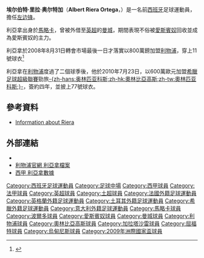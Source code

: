 {{spanish name 2|Riera|Ortega}}
{{noteTA
|G1=Football
|G2=uefa
|G3=laliga
|G4=liverpoolfc
|T=zh-hans:埃尔伯特·里拉;zh-hk:艾拔·利亞拿;zh-tw:艾伯特·里拉;
|1=zh-hans:埃尔伯特·里拉;zh-hk:艾拔·利亞拿;zh-tw:艾伯特·里拉;
|2=zh-hans:里拉;zh-hk:利亞拿;zh-tw:里拉;
|3=zh-hans:奥尔特加;zh-hk:奧迪加;zh-tw:奧爾特加;
|4=zh-cn:萨弗尔奇;zh-tw: 扎福爾;zh-hk:紮瓦克;
|5=zh-cn:科佩尔;zh-tw:科佩爾;zh-hk:高柏;
}}
{{Infobox football biography
| name = 埃尔伯特·里拉<br>''Albert Riera''
| image = ALBERTRİERAORTEGA.JPG
| caption = 
| fullname = 埃尔伯特·里拉·奥尔特加<br> Albert Riera Ortega
| birth_date = {{birth date and age|1982|4|15|df=y}}
| birth_place = {{ESP}}[[马纳科尔|马纳科尔]]
| height = {{height|m=1.88}}
| position = [[中場|左翼]]/[[左後衛|左後衛]]
| currentclub =
| clubnumber =
| youthyears1 = 1999–2000 | youthclubs1 =  [[皇家馬略卡|馬略卡B隊]]
| years1 = 2000–2002 | clubs1 = [[皇家馬略卡|馬略卡B隊]] | caps1 = 54 | goals1 = 12
| years2 = 2001–2003 | clubs2 =  [[皇家馬略卡|馬略卡]] | caps2 = 46 | goals2 = 6
| years3 = 2003–2005 | clubs3 = [[波爾多足球俱樂部|波爾多]]| caps3 = 53 | goals3 = 4
| years4 = 2005–2008 | clubs4 = [[愛斯賓奴|愛斯賓奴]] | caps4 = 72 | goals4 = 8
| years5 = 2006 | clubs5 = → [[曼城足球會|曼城]] (外借) | caps5 = 15 | goals5 = 1
| years6 = 2008–2010 | clubs6 = [[利物浦足球會|利物浦]] | caps6 = 40 | goals6 = 3
| years7 = 2010–2011 | clubs7 = [[奧林比亞高斯|奧林比亞高斯]]| caps7 = 26 | goals7 = 6
| years8 = 2011–2014 | clubs8 = [[加拉塔沙雷|加拉塔沙雷]] | caps8 = 60 | goals8 = 3
| years9 = 2014 | clubs9 = [[屈福特足球會|屈福特]]  | caps9 = 8 | goals9 = 1
| years10 = 2014 | clubs10 = [[烏甸尼斯足球會|烏甸尼斯]] | caps10 = 0 | goals10 = 0
| years11 = 2015 | clubs11 = [[皇家馬略卡|馬略卡]] | caps11 = 6 | goals11 = 0
| years12 = 2015 | clubs12 = [[扎福爾足球俱樂部|紮瓦克]] | caps12 = 12 | goals12 = 1
| years13 = 2016 | clubs13 = [[高柏足球會|高柏]] | caps13 = 1 | goals13 = 0
| nationalyears1 = 2000–2001 | nationalteam1 = {{fb|ESP}}U18 | nationalcaps1 = 11 | nationalgoals1 = 0
| nationalyears2 = 2002–2003 | nationalteam2 = {{fb|ESP}}[[西班牙U21|U21]] | nationalcaps2 = 15 | nationalgoals2 = 2
| nationalyears3 = 2007–2009 | nationalteam3 = {{fb|ESP}} | nationalcaps3 = 16 | nationalgoals3 = 4
| club-update = 28 June 2016
| nationalteam-update = 
}}
{{中文譯名
| english    = Albert '''Riera'''
| putonghua  = 里拉<br>里埃拉<br>列拉<small>（[[足球週刊|足球週刊]]）</small>
| taiwan     = 
| cantonese  = 利亞拿<small>（[[now_sport|now sport]]、[[香港有線電視體育平台|有線電視]]）</small> <br>尼亞拿<small>（香港報章、香港賽馬會、亞視）</small>
|}}
'''埃尔伯特·里拉·奥尔特加'''（'''Albert Riera Ortega'''，{{bd|1982年|4月15日|catidx=Riera, Albert}}）是一名前[[西班牙|西班牙]]足球運動員，擔任[[左边锋|左边锋]]。

利亞拿出身於[[皇家馬略卡|馬略卡]]，曾被外借至[[英超|英超]]的[[曼城足球會|曼城]]，期間表現不俗被[[愛斯賓奴|愛斯賓奴]]回收並成為愛斯賓奴的主力。

利亞拿於2008年8月31日轉會市場最後一日才落實以800萬鎊加盟[[利物浦足球會|利物浦]]，穿上11號球衣<ref>{{Cite web |url=http://www.liverpoolfc.tv/news/drilldown/N161140080902-1159.htm |title="RIERA: ANFIELD WAS MY DREAM DESTINATION"  2008年9月2日 利物浦官方網頁 |accessdate=2008年9月2日 |archive-date=2009年2月11日 |archive-url=https://web.archive.org/web/20090211232843/http://www.liverpoolfc.tv/news/drilldown/N161140080902-1159.htm |dead-url=no }}</ref>

利亞拿在[[利物浦足球會|利物浦]]度過了二個球季後，他於2010年7月23日，以600萬歐元加盟[[希臘足球超級聯賽|希臘足球超級聯賽]]勁旅[[奥林匹亚科斯足球俱乐部|-{zh-hans:奥林匹亚科斯;zh-hk:奧林比亞高斯;zh-tw:奧林匹亚科斯;}-]]，簽約四年，並披上77號球衣。

==參考資料==
<div class="references-small">
<references />
</div>
*[http://www.mirror.co.uk/most-popular/2008/08/29/10-things-you-need-to-know-about-new-liverpool-signing-albert-riera-115875-20716276/ Information about Riera] {{Wayback|url=http://www.mirror.co.uk/most-popular/2008/08/29/10-things-you-need-to-know-about-new-liverpool-signing-albert-riera-115875-20716276/ |date=20090614145034 }}

==外部連結==
*{{soccerbase|id=24829|name=利亞拿}}
*[https://web.archive.org/web/20090101030939/http://www.liverpoolfc.tv/team/squad/riera/ 利物浦官網 利亞拿檔案]
*[https://web.archive.org/web/20071027150808/http://www.lfp.es/historico/primera/plantillas/historial.asp?jug=6983 西甲 利亞拿數據] {{es icon}}


{{2009年聯合會盃西班牙參賽名單}}

{{DEFAULTSORT:Riera, Albert}}
[[Category:西班牙足球運動員|Category:西班牙足球運動員]]
[[Category:足球中場|Category:足球中場]]
[[Category:西甲球員|Category:西甲球員]]
[[Category:法甲球員|Category:法甲球員]]
[[Category:英超球員|Category:英超球員]]
[[Category:土超球員|Category:土超球員]]
[[Category:法國外籍足球運動員|Category:法國外籍足球運動員]]
[[Category:英格蘭外籍足球運動員|Category:英格蘭外籍足球運動員]]
[[Category:土耳其外籍足球運動員|Category:土耳其外籍足球運動員]]
[[Category:希臘外籍足球運動員|Category:希臘外籍足球運動員]]
[[Category:意大利外籍足球運動員|Category:意大利外籍足球運動員]]
[[Category:馬略卡球員|Category:馬略卡球員]]
[[Category:波爾多球員|Category:波爾多球員]]
[[Category:愛斯賓奴球員|Category:愛斯賓奴球員]]
[[Category:曼城球員|Category:曼城球員]]
[[Category:利物浦球員|Category:利物浦球員]]
[[Category:奧林比亞高斯球員|Category:奧林比亞高斯球員]]
[[Category:加拉塔沙雷球員|Category:加拉塔沙雷球員]]
[[Category:屈福特球員|Category:屈福特球員]]
[[Category:烏甸尼斯球員|Category:烏甸尼斯球員]]
[[Category:2009年洲際國家盃球員|Category:2009年洲際國家盃球員]]